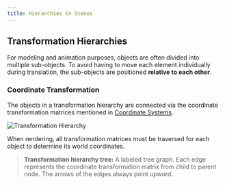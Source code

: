 ```yaml
---
title: Hierarchies in Scenes
---
```


## Transformation Hierarchies

For modeling and animation purposes, objects are often divided into multiple sub-objects. To avoid having to move each element individually during translation, the sub-objects are positioned **relative to each other**.

### Coordinate Transformation

The objects in a transformation hierarchy are connected via the coordinate transformation matrices mentioned in [Coordinate Systems](/docs/hierarchies/coordinate-systems).

![Transformation Hierarchy](/docs/transform_hier.png)

When rendering, all transformation matrices must be traversed for each object to determine its world coordinates.

> **Transformation hierarchy tree:** A labeled tree graph. Each edge represents the coordinate transformation matrix from child to parent node. The arrows of the edges always point *upward*.